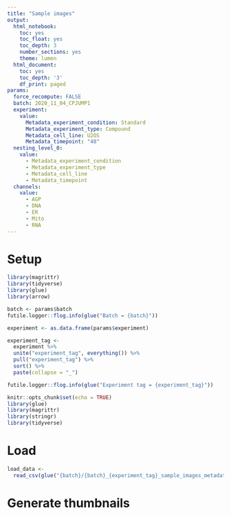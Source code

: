 ```yaml
---
title: "Sample images"
output:
  html_notebook:
    toc: yes
    toc_float: yes
    toc_depth: 3
    number_sections: yes
    theme: lumen
  html_document:
    toc: yes
    toc_depth: '3'
    df_print: paged
params:
  force_recompute: FALSE
  batch: 2020_11_04_CPJUMP1
  experiment: 
    value:
      Metadata_experiment_condition: Standard
      Metadata_experiment_type: Compound
      Metadata_cell_line: U2OS
      Metadata_timepoint: "48"
  nesting_level_0:
    value:
      - Metadata_experiment_condition
      - Metadata_experiment_type
      - Metadata_cell_line
      - Metadata_timepoint
  channels:
    value:
      - AGP
      - DNA
      - ER
      - Mito
      - RNA
---
```


# Setup

```r
library(magrittr)
library(tidyverse)
library(glue)
library(arrow)
```


```r
batch <- params$batch
futile.logger::flog.info(glue("Batch = {batch}"))
```


```r
experiment <- as.data.frame(params$experiment)
```


```r
experiment_tag <-
  experiment %>%
  unite("experiment_tag", everything()) %>%
  pull("experiment_tag") %>%
  sort() %>%
  paste(collapse = "_")

futile.logger::flog.info(glue("Experiment tag = {experiment_tag}"))
```


```r
knitr::opts_chunk$set(echo = TRUE)
library(glue)
library(magrittr)
library(stringr)
library(tidyverse)
```

# Load 

```r
load_data <-
  read_csv(glue("{batch}/{batch}_{experiment_tag}_sample_images_metadata.csv"))
```

# Generate thumbnails

```r

```

